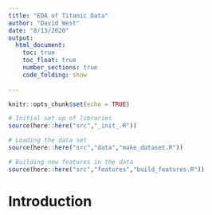 ```yaml
---
title: "EDA of Titanic Data"
author: "David West"
date: "8/13/2020"
output: 
  html_document:
    toc: true
    toc_float: true
    number_sections: true
    code_folding: show
    
---
```


```r
knitr::opts_chunk$set(echo = TRUE)

# Initial set up of libraries
source(here::here("src","_init_.R"))

# Loading the data set
source(here::here("src","data","make_dataset.R"))

# Building new features in the data
source(here::here("src","features","build_features.R"))
```

# Introduction

